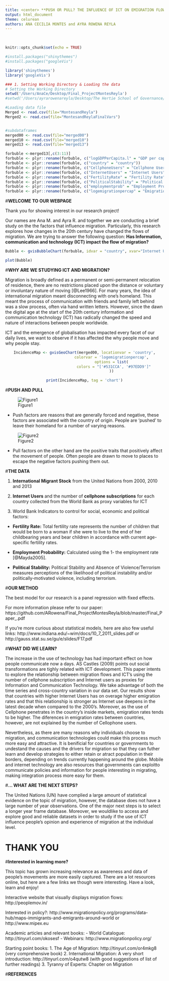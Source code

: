 ```yaml
--- 
title: <center> **PUSH OR PULL? THE INFLUENCE OF ICT ON EMIGRATION FLOWS** </center>
output: html_document 
theme: celurean
authors: ANA CECILIA MONTES and AYRA ROWENA REYLA 
---
```

 <br>

```r
knitr::opts_chunk$set(echo = TRUE)

#install.packages("shinythemes")
#install.packages("googleVis")

library('shinythemes')
library('googleVis')

### 1. Setting Working Directory & Loading the data
# Setting the Working Directory
setwd('/Users/AnaCe/Desktop/Final_ProjectMontesReyla')
#setwd('/Users/ayrarowenareyla/Desktop/The Hertie School of Governance/Collaborative Social Sciences/Final_ProjectMontesReyla')

#Loading data file
Merged <- read.csv(file="MontesandReyla")
Merged2 <- read.csv(file="MontesandReylaFinalVars")


#subdataframes
merged00 <- read.csv(file="merged00")
merged10 <- read.csv(file="merged10")
merged13 <- read.csv(file="merged13")

forbuble <-merged13[,c(3:11)]
forbuble <- plyr::rename(forbuble, c("logGDPPerCapita.l" = "GDP per capita")) 
forbuble <- plyr::rename(forbuble, c("country" = "country")) 
forbuble <- plyr::rename(forbuble, c("CellphoneUsers" = "Cellphone Users")) 
forbuble <- plyr::rename(forbuble, c("InternetUsers" = "Internet Users")) 
forbuble <- plyr::rename(forbuble, c("FertilityRate" = "Fertility Rate")) 
forbuble <- plyr::rename(forbuble, c("PoliticalStability" = "Political Stability")) 
forbuble <- plyr::rename(forbuble, c("employmentprob" = "Employment Probability")) 
forbuble <- plyr::rename(forbuble, c("logemigrationpercap" = "Emigration per capita")) 
```

#**WELCOME TO OUR WEBPAGE** 

Thank you for showing interest in our research project! 

Our names are Ana M. and Ayra R. and together we are conducting a brief study on the the factors that influence migration. Particularly, this research explores how changes in the 20th century have  changed the flows of migration. We are trying to answer the following question: **Has Information, communication and technology (ICT) impact the flow of migration?**


```r
Bubble <- gvisBubbleChart(forbuble, idvar = "country", xvar="Internet Users", yvar="Emigration per capita", sizevar="Fertility Rate", options = list(width=500, height=1300))

plot(Bubble)
```


<table>

#**WHY ARE WE STUDYING ICT AND MIGRATION?**


Migration is broadly defined as a permanent or semi-permanent relocation of residence, there are no restrictions placed upon the distance or voluntary or involuntary nature of moving [@Lee1966]. For many years, the idea of international migration meant disconnecting with one's homeland. This meant the process of communication with friends and family left behind was a slow process, often via hand written letters. However, since the dawn the digital age at the start of the 20th century information and communication technology (ICT) has radically changed the speed and nature of interactions between people worldwide. 

ICT and the emergence of globalisation has impacted every facet of our daily lives, we want to observe if it has affected the why people move and why people stay. 

<center>
```r
IncidenceMap <- gvisGeoChart(merged00, locationvar = 'country',
                        colorvar = 'logemigrationpercap',
                        options = list(
                          colors = "['#531CCA', '#97EDD9']"
                        ))

print(IncidenceMap, tag = 'chart')
````
</center> 


#**PUSH AND PULL**

![Figure1](http://i63.tinypic.com/2u7ul1k.jpg) 

- Push factors are reasons that are generally forced and negative, these factors are associated with the country of origin. People are 'pushed' to leave their homeland for a number of varying reasons.  

![Figure2](http://i67.tinypic.com/5vmwrm.jpg) 

- Pull factors on the other hand are the positive traits that positively affect the movement of people. Often people are drawn to move to places to escape the negative factors pushing them out.



#**THE DATA**

1. **International Migrant Stock** from the United Nations from 2000, 2010 and 2013

2. **Internet Users** and the number of **cellphone subscriptions** for each country collected from the World Bank as proxy variables for ICT 

3. World Bank Indicators to control for social, economic and political factors:

- **Fertility Rate:** Total fertility rate represents the number of children that would be born to a woman if she were to live to the end of her childbearing years and bear children in accordance with current age-specific fertility rates.

- **Employment Probability:** Calculated using the 1- the employment rate [@Mayda2005].

- **Political Stability:** Political Stability and Absence of Violence/Terrorism measures perceptions of the likelihood of political instability and/or politically-motivated violence, including terrorism.

#**OUR METHOD**

The best model for our research is a panel regression with fixed effects.

For more information please refer to our paper: https://github.com/ARowena/Final_ProjectMontesReyla/blob/master/Final_Paper_.pdf

If you're more curious about statistical models, here are also few useful links: http://www.indiana.edu/~wim/docs/10_7_2011_slides.pdf or http://gauss.stat.su.se/gu/e/slides/F17.pdf

#**WHAT DID WE LEARN?**

The increase in the use of technology has had important effect on how people communicate now a days. AS Castles (2009) points out social transformations are tighly related with ICT development. This paper intents to explore the relationship between migration flows and ICT's using the number of cellphone subscription and Internet users as proxies for Information and  Communication Technology. We take advantage of both the time series and cross-country variation in our data set. Our results show that countries with higher Internet Users has on overage higher emigration rates and that this relationship is stronger as Internet use deepens in the latest decade when compared to the 2000's. Moreover, as the use of Cellphone penetrates in the country's inside markets, emigration rates tends to be higher. The diferences in emigration rates between countries, however, are not explained by the number of Cellophone users. 

Nevertheless, as there are many reasons why individuals choose to migration, and communication technologies could make this process much more easy and attractive. It is benificial for countries or governments to undestand the causes and the drivers for migration so that they can futher learn and develop strategies to either retain or atract population in their borders, depending on trends currently happening around the globe. Mobile and internet technology are also resources that governments can exploitto communicate policies and information for people interesting in migrating, making integration process more easy for them.

#**... WHAT ARE THE NEXT STEPS?** 

The United Nations (UN) have complied a large amount of statistical evidence on the topic of migration, however, the database does not have a large number of year observations. One of the major next steps is to select a longer year frame database. Moreover, we wouldlike to  access and explore good and reliable datasets in order to study if the use of ICT influence people's opinion and experience of migration at the individual level. 





# **THANK YOU**


#**Interested in learning more?**

This topic has grown increasing relevance as awareness and data of people's movements are more easily captured. There are a lot resources online, but here are a few links we though were interesting. Have a look, learn and enjoy!

Interactive website that visually displays migration flows: http://peoplemov.in/

Interested in policy?: http://www.migrationpolicy.org/programs/data-hub/maps-immigrants-and-emigrants-around-world or http://www.mipex.eu

Academic articles and relevant books: 
- World Catalogue: http://tinyurl.com/okosesf
- Webinars: http://www.migrationpolicy.org/

Starting point books: 
1. The Age of Migration: http://tinyurl.com/or4mkg8 (very comprehensive book)
2. International Migration: A very short introduction: http://tinyurl.com/o4qutw8 (with good suggestions of list of further readings)
3. Tyranny of Experts: Chapter on Migration




#**REFERENCES**

</table>
